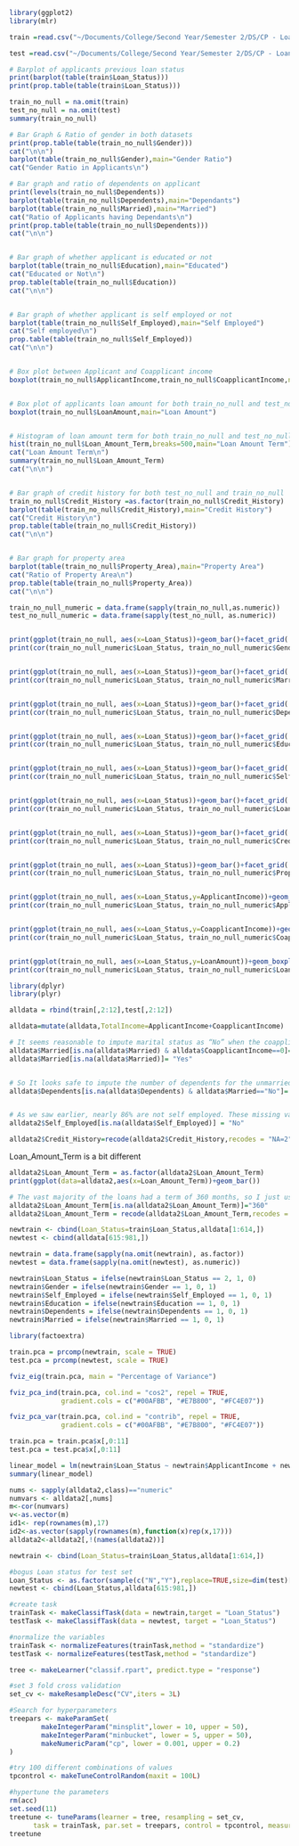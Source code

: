 ```r
library(ggplot2)
library(mlr)

train =read.csv("~/Documents/College/Second Year/Semester 2/DS/CP - Loan Prediction System/Data/train.csv",na.strings = c(""," ",NA))

test =read.csv("~/Documents/College/Second Year/Semester 2/DS/CP - Loan Prediction System/Data/test.csv",na.strings = c(""," ",NA))
```


```r

# Barplot of applicants previous loan status
print(barplot(table(train$Loan_Status)))
print(prop.table(table(train$Loan_Status)))

train_no_null = na.omit(train)
test_no_null = na.omit(test)
summary(train_no_null)
```

```r
# Bar Graph & Ratio of gender in both datasets
print(prop.table(table(train_no_null$Gender)))
cat("\n\n")
barplot(table(train_no_null$Gender),main="Gender Ratio")
cat("Gender Ratio in Applicants\n")

# Bar graph and ratio of dependents on applicant
print(levels(train_no_null$Dependents))
barplot(table(train_no_null$Dependents),main="Dependants")
barplot(table(train_no_null$Married),main="Married")
cat("Ratio of Applicants having Dependants\n")
print(prop.table(table(train_no_null$Dependents)))
cat("\n\n")


# Bar graph of whether applicant is educated or not
barplot(table(train_no_null$Education),main="Educated")
cat("Educated or Not\n")
prop.table(table(train_no_null$Education))
cat("\n\n")


# Bar graph of whether applicant is self employed or not
barplot(table(train_no_null$Self_Employed),main="Self Employed")
cat("Self employed\n")
prop.table(table(train_no_null$Self_Employed))
cat("\n\n")


# Box plot between Applicant and Coapplicant income
boxplot(train_no_null$ApplicantIncome,train_no_null$CoapplicantIncome,names=c("App Income","Coapp Income"),main="Applicant Income")


# Box plot of applicants loan amount for both train_no_null and test_no_null dataset
boxplot(train_no_null$LoanAmount,main="Loan Amount")


# Histogram of loan amount term for both train_no_null and test_no_null dataset
hist(train_no_null$Loan_Amount_Term,breaks=500,main="Loan Amount Term")
cat("Loan Amount Term\n")
summary(train_no_null$Loan_Amount_Term)
cat("\n\n")


# Bar graph of credit history for both test_no_null and train_no_null
train_no_null$Credit_History =as.factor(train_no_null$Credit_History)
barplot(table(train_no_null$Credit_History),main="Credit History")
cat("Credit History\n")
prop.table(table(train_no_null$Credit_History))
cat("\n\n")


# Bar graph for property area
barplot(table(train_no_null$Property_Area),main="Property Area")
cat("Ratio of Property Area\n")
prop.table(table(train_no_null$Property_Area))
cat("\n\n")
```

```r
train_no_null_numeric = data.frame(sapply(train_no_null,as.numeric))
test_no_null_numeric = data.frame(sapply(test_no_null, as.numeric))


print(ggplot(train_no_null, aes(x=Loan_Status))+geom_bar()+facet_grid(.~Gender)+ggtitle("Loan Status by Gender of Applicant"))
print(cor(train_no_null_numeric$Loan_Status, train_no_null_numeric$Gender))


print(ggplot(train_no_null, aes(x=Loan_Status))+geom_bar()+facet_grid(.~Married)+ggtitle("Loan Status by Marital Status of Applicant"))
print(cor(train_no_null_numeric$Loan_Status, train_no_null_numeric$Married))


print(ggplot(train_no_null, aes(x=Loan_Status))+geom_bar()+facet_grid(.~Dependents)+ggtitle("Loan Status by number of Dependents of Applicant"))
print(cor(train_no_null_numeric$Loan_Status, train_no_null_numeric$Dependents))


print(ggplot(train_no_null, aes(x=Loan_Status))+geom_bar()+facet_grid(.~Education)+ggtitle("Loan Status by Education of Applicant"))
print(cor(train_no_null_numeric$Loan_Status, train_no_null_numeric$Education))


print(ggplot(train_no_null, aes(x=Loan_Status))+geom_bar()+facet_grid(.~Self_Employed)+ggtitle("Loan Status by Employment status of Applicant"))
print(cor(train_no_null_numeric$Loan_Status, train_no_null_numeric$Self_Employed))


print(ggplot(train_no_null, aes(x=Loan_Status))+geom_bar()+facet_grid(.~Loan_Amount_Term)+ggtitle("Loan Status by terms  of loan"))
print(cor(train_no_null_numeric$Loan_Status, train_no_null_numeric$Loan_Amount_Term))


print(ggplot(train_no_null, aes(x=Loan_Status))+geom_bar()+facet_grid(.~Credit_History)+ggtitle("Loan Status by credit history of Applicant"))
print(cor(train_no_null_numeric$Loan_Status, train_no_null_numeric$Credit_History))


print(ggplot(train_no_null, aes(x=Loan_Status))+geom_bar()+facet_grid(.~Property_Area)+ggtitle("Loan Status by property area"))
print(cor(train_no_null_numeric$Loan_Status, train_no_null_numeric$Property_Area))


print(ggplot(train_no_null, aes(x=Loan_Status,y=ApplicantIncome))+geom_boxplot()+ggtitle("Loan Status by Applicant income"))
print(cor(train_no_null_numeric$Loan_Status, train_no_null_numeric$ApplicantIncome))


print(ggplot(train_no_null, aes(x=Loan_Status,y=CoapplicantIncome))+geom_boxplot()+ggtitle("Loan Status by coapplicant income"))
print(cor(train_no_null_numeric$Loan_Status, train_no_null_numeric$CoapplicantIncome))


print(ggplot(train_no_null, aes(x=Loan_Status,y=LoanAmount))+geom_boxplot()+ggtitle("Loan Status by Loan Amount"))
print(cor(train_no_null_numeric$Loan_Status, train_no_null_numeric$LoanAmount))

```

```r
library(dplyr)
library(plyr)

alldata = rbind(train[,2:12],test[,2:12])

alldata=mutate(alldata,TotalIncome=ApplicantIncome+CoapplicantIncome)
```

```r
# It seems reasonable to impute marital status as “No” when the coapplicant income is zero, and “Yes”, otherwise
alldata$Married[is.na(alldata$Married) & alldata$CoapplicantIncome==0]="No"
alldata$Married[is.na(alldata$Married)]= "Yes"


# So It looks safe to impute the number of dependents for the unmarried males and females as the mode=0
alldata$Dependents[is.na(alldata$Dependents) & alldata$Married=="No"]= "0"


# As we saw earlier, nearly 86% are not self employed. These missing values will be imputed using the mode =“No”
alldata2$Self_Employed[is.na(alldata$Self_Employed)] = "No"

alldata2$Credit_History=recode(alldata2$Credit_History,recodes = "NA=2")
```

Loan_Amount_Term is a bit different
```r
alldata2$Loan_Amount_Term = as.factor(alldata2$Loan_Amount_Term)
print(ggplot(data=alldata2,aes(x=Loan_Amount_Term))+geom_bar())

# The vast majority of the loans had a term of 360 months, so I just use this to fill in the missing values. Note that term of 350 occurs only once and it is in the test set. I'll just assume that this was a mistype and should be 360. Similarly, the 6 was probably meant to be 60.
alldata2$Loan_Amount_Term[is.na(alldata2$Loan_Amount_Term)]="360"
alldata2$Loan_Amount_Term = recode(alldata2$Loan_Amount_Term,recodes = "'350'='360';'6'='60'")
```

```r
newtrain <- cbind(Loan_Status=train$Loan_Status,alldata[1:614,])
newtest <- cbind(alldata[615:981,])

newtrain = data.frame(sapply(na.omit(newtrain), as.factor))
newtest = data.frame(sapply(na.omit(newtest), as.numeric))

newtrain$Loan_Status = ifelse(newtrain$Loan_Status == 2, 1, 0)
newtrain$Gender = ifelse(newtrain$Gender == 1, 0, 1)
newtrain$Self_Employed = ifelse(newtrain$Self_Employed == 1, 0, 1)
newtrain$Education = ifelse(newtrain$Education == 1, 0, 1)
newtrain$Dependents = ifelse(newtrain$Dependents == 1, 0, 1)
newtrain$Married = ifelse(newtrain$Married == 1, 0, 1)
```

```r
library(factoextra)

train.pca = prcomp(newtrain, scale = TRUE)
test.pca = prcomp(newtest, scale = TRUE)
```

```r
fviz_eig(train.pca, main = "Percentage of Variance")

fviz_pca_ind(train.pca, col.ind = "cos2", repel = TRUE,
             gradient.cols = c("#00AFBB", "#E7B800", "#FC4E07"))

fviz_pca_var(train.pca, col.ind = "contrib", repel = TRUE,
             gradient.cols = c("#00AFBB", "#E7B800", "#FC4E07"))

```
```r

train.pca = train.pca$x[,0:11]
test.pca = test.pca$x[,0:11]
```

```r

linear_model = lm(newtrain$Loan_Status ~ newtrain$ApplicantIncome + newtrain$Credit_History + newtrain$CoapplicantIncome + newtrain$Dependents)
summary(linear_model)
```
```r
nums <- sapply(alldata2,class)=="numeric"
numvars <- alldata2[,nums]
m<-cor(numvars)
v<-as.vector(m) 
id1<- rep(rownames(m),17)
id2<-as.vector(sapply(rownames(m),function(x)rep(x,17)))
alldata2<-alldata2[,!(names(alldata2))]
```

```r
newtrain <- cbind(Loan_Status=train$Loan_Status,alldata[1:614,])

#bogus Loan status for test set
Loan_Status <- as.factor(sample(c("N","Y"),replace=TRUE,size=dim(test)[1]))
newtest <- cbind(Loan_Status,alldata[615:981,])

#create task
trainTask <- makeClassifTask(data = newtrain,target = "Loan_Status")
testTask <- makeClassifTask(data = newtest, target = "Loan_Status")

#normalize the variables
trainTask <- normalizeFeatures(trainTask,method = "standardize")
testTask <- normalizeFeatures(testTask,method = "standardize")
```

```r
tree <- makeLearner("classif.rpart", predict.type = "response")

#set 3 fold cross validation
set_cv <- makeResampleDesc("CV",iters = 3L)

#Search for hyperparameters
treepars <- makeParamSet(
        makeIntegerParam("minsplit",lower = 10, upper = 50),
        makeIntegerParam("minbucket", lower = 5, upper = 50),
        makeNumericParam("cp", lower = 0.001, upper = 0.2)
)

#try 100 different combinations of values
tpcontrol <- makeTuneControlRandom(maxit = 100L)

#hypertune the parameters
rm(acc)
set.seed(11)
treetune <- tuneParams(learner = tree, resampling = set_cv, 
      task = trainTask, par.set = treepars, control = tpcontrol, measures = acc)
treetune
```

```r

```


